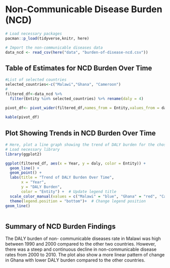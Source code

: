 # Non-Communicable Disease Burden (NCD)

```r
# Load necessary packages
pacman::p_load(tidyverse,knitr, here)

# Import the non-communicable diseases data
data_ncd <- read_csv(here("data", "burden-of-disease-ncd.csv"))
```

## Table of Estimates for NCD Burden Over Time

```r

#List of selected countries
selected_countries<-c("Malawi","Ghana", "Cameroon")
#
filtered_df<-data_ncd %>% 
  filter(Entity %in% selected_countries) %>% rename(daly = 4)

pivot_df<- pivot_wider(filtered_df,names_from = Entity,values_from = daly,id_cols = Year)
               
kable(pivot_df)                                                             
```

## Plot Showing Trends in NCD Burden Over Time 

```r
# Here, plot a line graph showing the trend of DALY burden for the chosen countries over time. You can use ggplot2 to create this plot. Each country's line should be a different color.
# Load necessary library
library(ggplot2)

ggplot(filtered_df, aes(x = Year, y = daly, color = Entity)) +
  geom_line() +
  geom_point() + 
  labs(title = "Trend of DALY Burden Over Time",
       x = "Year",
       y = "DALY Burden",
       color = "Entity") +  # Update legend title
  scale_color_manual(values = c("Malawi" = "blue", "Ghana" = "red", "Cameroon" = "green")) +  # Set custom colors for each country
  theme(legend.position = "bottom")+  # Change legend position
geom_line()
  
```


## Summary of NCD Burden Findings

The DALY burden of non- communicable diseases rate in Malawi was high between 1990 and 2000 compared to the other two countries. However, there was a steep and continuous decline in non-communicable disease rates from 2000 to 2010. The plot also show a more linear pattern of change in Ghana with lower DALY burden compared to the other countries.



